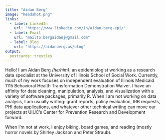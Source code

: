 ---
title: "Aidan Berg"
image: "headshot.png"
links:
  - label: LinkedIn
    url: "https://www.linkedin.com/in/aidan-berg-epi/"
  - label: Email
    url: "mailto:bergaidanj@gmail.com"
  - label: Blog
    url: "https://aidanberg.us/blog"
output:
  postcards::trestles
---
 
Hello! I am Aidan Berg *(he/him)*, an epidemiologist working as a research data specialist at the University of Illinois School of Social Work. Currently, much of my work focuses on independent evaluation of Illinois Medicaid 1115 Behavioral Health Transformation Demonstration Waiver. I have an affinity for data cleaning, manipulation, analysis, and visualization with a variety of software packages, primarily R. When I am not working on data analysis, I am usually writing: grant reports, policy evaluation, IRB requests, PHI data applications, and whatever other technical writing can move our projects at UIUC's Center for Prevention Research and Development forward.

When I'm not at work, I enjoy biking, board games, and reading (mostly horror novels by Shirley Jackson and Peter Straub).

